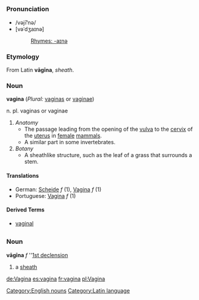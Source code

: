 =={{en}}==
[[Category:English nouns]]
===Pronunciation===
*/vəjī'''ʹ'''nə/
*[vəˈdʒaɪnə]
*:[[Rhymes:English:-aɪnə|Rhymes: -aɪnə]]
===Etymology===
From Latin '''vāgīna''', ''sheath''.
===Noun===
'''vagina''' (''Plural:'' [[vaginas]] or [[vaginae]])

n. pl. vaginas or vaginae
#''Anatomy''
#*The passage leading from the opening of the [[vulva]] to the [[cervix]] of the [[uterus]] in [[female]] [[mammal]]s.
#*A similar part in some invertebrates.
#''Botany''
#*A sheathlike structure, such as the leaf of a grass that surrounds a stem.

====Translations====
*German: [[Scheide]] ''f'' (1), [[Vagina]] ''f'' (1)
*Portuguese: [[Vagina]] ''f'' (1)

====Derived Terms====
*[[vaginal]]

=={{la}}==
[[Category:Latin language]]
===Noun===
'''vāgīna''' ''f'' ''[[Wiktionary Appendix:Latin first declension|1st declension]]

#a [[sheath]]

[[de:Vagina]]
[[es:vagina]]
[[fr:vagina]]
[[pl:Vagina]]